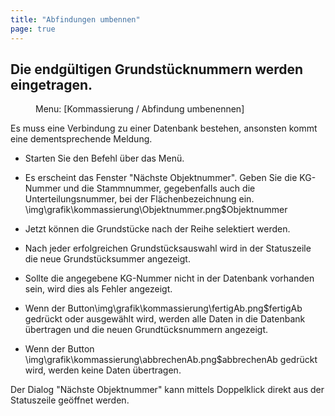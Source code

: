```yaml
---
title: "Abfindungen umbennen"
page: true
---
```

## Die endg&#252;ltigen Grundst&#252;cknummern werden eingetragen.
<GeoMapper> <Menu> Menu: [Kommassierung / Abfindung umbenennen] </Menu> 

<Success>
Es muss eine Verbindung zu einer Datenbank bestehen, ansonsten kommt eine dementsprechende Meldung. 
</Success>



-  Starten Sie den Befehl &#252;ber das Men&#252;.

-  Es erscheint das Fenster &quot;N&#228;chste Objektnummer&quot;. Geben Sie die KG-Nummer und die Stammnummer, gegebenfalls auch die Unterteilungsnummer, bei der Fl&#228;chenbezeichnung ein.<Image>\img\grafik\kommassierung\Objektnummer.png$Objektnummer</Image>

-  Jetzt k&#246;nnen die Grundst&#252;cke nach der Reihe selektiert werden. 

-  Nach jeder erfolgreichen Grundst&#252;cksauswahl wird in der Statuszeile die neue Grundst&#252;cksummer angezeigt.

-  Sollte die angegebene KG-Nummer nicht in der Datenbank vorhanden sein, wird dies als Fehler angezeigt.





-  Wenn der Button<Image>\img\grafik\kommassierung\fertigAb.png$fertigAb</Image> gedr&#252;ckt oder ausgew&#228;hlt wird, werden alle Daten in die Datenbank &#252;bertragen und die neuen Grundt&#252;cksnummern  angezeigt.





-  Wenn der Button<Image>\img\grafik\kommassierung\abbrechenAb.png$abbrechenAb</Image>  gedr&#252;ckt wird, werden keine Daten &#252;bertragen. 




<Success>
 Der Dialog &quot;N&#228;chste Objektnummer&quot; kann mittels Doppelklick direkt aus der Statuszeile ge&#246;ffnet werden.
</Success>

</GeoMapper>

